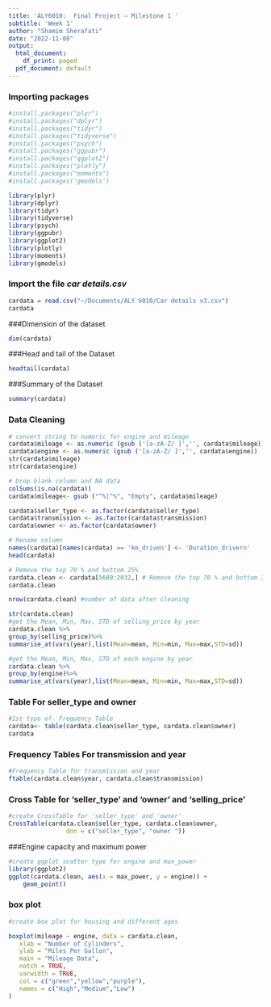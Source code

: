 ```yaml
---
title: 'ALY6010:  Final Project — Milestone 1 '
subtitle: 'Week 1'
author: "Shamim Sherafati" 
date: "2022-11-08"
output:
  html_document:
    df_print: paged
  pdf_document: default
---
```

### Importing packages

```r
#install.packages("plyr")
#install.packages("dplyr")
#install.packages("tidyr")
#install.packages("tidyverse")
#install.packages("psych")
#install.packages("ggpubr")
#install.packages("ggplot2")
#install.packages("plotly")
#install.packages("moments")
#install.packages('gmodels')

library(plyr) 
library(dplyr)
library(tidyr)
library(tidyverse)
library(psych)
library(ggpubr)
library(ggplot2)
library(plotly)
library(moments)
library(gmodels)
```
### Import the file *car details.csv*

```r
cardata = read.csv("~/Documents/ALY 6010/Car details v3.csv")
cardata
```
###Dimension of the dataset
```r
dim(cardata)
```
###Head and tail of the Dataset
```r
headtail(cardata)
```
###Summary of the Dataset

```r
summary(cardata)
```
### Data Cleaning

```r
# convert string to numeric for engine and mileage
cardata$mileage <- as.numeric (gsub ('[a-zA-Z/ ]','', cardata$mileage))
cardata$engine <- as.numeric (gsub ('[a-zA-Z/ ]','', cardata$engine))
str(cardata$mileage)
str(cardata$engine)

# Drop blank column and NA data
colSums(is.na(cardata))
cardata$mileage<- gsub ("^%|^%", "Empty", cardata$mileage)

cardata$seller_type <- as.factor(cardata$seller_type)
cardata$transmission <- as.factor(cardata$transmission)
cardata$owner <- as.factor(cardata$owner)

# Rename column 
names(cardata)[names(cardata) == 'km_driven'] <- 'Duration_drivern'
head(cardata)

# Remove the top 70 % and bottom 25%
cardata.clean <- cardata[5689:2032,] # Remove the top 70 % and bottom 25%
cardata.clean


```


```r
nrow(cardata.clean) #number of data after cleaning
```
```r
str(cardata.clean)
#get the Mean, Min, Max, STD of selling_price by year
cardata.clean %>%
group_by(selling_price)%>%
summarise_at(vars(year),list(Mean=mean, Min=min, Max=max,STD=sd))

#get the Mean, Min, Max, STD of each engine by year
cardata.clean %>%
group_by(engine)%>%
summarise_at(vars(year),list(Mean=mean, Min=min, Max=max,STD=sd))
```

### Table For seller_type and owner

```r
#1st type of- Frequency Table
cardata<- table(cardata.clean$seller_type, cardata.clean$owner)
cardata
```
### Frequency Tables For transmission and year

```r
#Frequency Table for transmission and year
ftable(cardata.clean$year, cardata.clean$transmission)

```
### Cross Table for 'seller_type' and 'owner' and 'selling_price'

```r
#create CrossTable for 'seller_type' and 'owner'
CrossTable(cardata.clean$seller_type, cardata.clean$owner,
                dnn = c("seller_type", "owner "))

```

###Engine capacity and maximum power

```r
#create ggplot scatter type for engine and max_power
library(ggplot2)
ggplot(cardata.clean, aes(x = max_power, y = engine)) +
    geom_point()
```
### box plot

```r
#create box plot for housing and different ages

boxplot(mileage ~ engine, data = cardata.clean, 
   xlab = "Number of Cylinders",
   ylab = "Miles Per Gallon", 
   main = "Mileage Data",
   notch = TRUE, 
   varwidth = TRUE, 
   col = c("green","yellow","purple"),
   names = c("High","Medium","Low")
)
```







